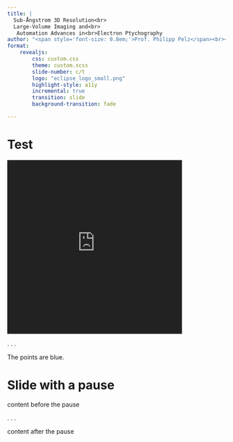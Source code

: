 ```yaml
---
title: |
  Sub-Ångstrom 3D Resolution<br>
  Large-Volume Imaging and<br>
   Automation Advances in<br>Electron Ptychography
author: "<span style='font-size: 0.8em;'>Prof. Philipp Pelz</span><br><span style='font-size: 0.6em;'>FAU Erlangen-Nürnberg</span><br><span style='font-size: 0.6em;'>M&M 2025 Salt Lake City</span>"
format:
    revealjs: 
        css: custom.css
        theme: custom.scss
        slide-number: c/t    
        logo: "eclipse_logo_small.png" 
        highlight-style: a11y
        incremental: true
        transition: slide
        background-transition: fade

---
```

 
# Test

<div class="iframe-container">
<iframe
  id="marimo-frame"
  src="https://pelzlab.science/marimo/apps/charts.html?mode=read&embed=true"
  frameBorder="0"  
  width="80%"
  height="400px"
  style="border: none; filter: invert(1) hue-rotate(180deg);"
></iframe></div>

. . .

::: {.callout-warning appearance="simple"}
::: {.center}
The points are blue.
:::
:::

# Slide with a pause

content before the pause

. . .

content after the pause


















































<script>
document.getElementById("marimo-frame").onload = function() {
    try {
        let iframeDoc = document.getElementById("marimo-frame").contentWindow.document;
        let marimoBadge = iframeDoc.querySelector("div.fixed.bottom-0.right-0.z-50");
        if (marimoBadge) {
            marimoBadge.style.display = "none";
            console.log("Marimo badge hidden successfully.");
        } else {
            console.log("Badge not found.");
        }
    } catch (error) {
        console.warn("Unable to modify iframe content due to CORS restrictions.");
    }
};
</script>
</div>